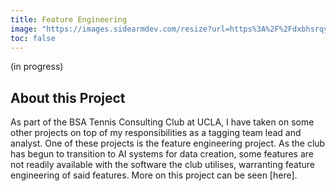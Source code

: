 ```yaml
---
title: Feature Engineering
image: "https://images.sidearmdev.com/resize?url=https%3A%2F%2Fdxbhsrqyrr690.cloudfront.net%2Fsidearm.nextgen.sites%2Fuclabruins.com%2Fimages%2F2025%2F2%2F26%2FQuan_Rudy_20250222_MTEN_USC_mb_AQ5A5923C.jpg&height=1100&type=webp"
toc: false
---
```


(in progress)

## About this Project

As part of the BSA Tennis Consulting Club at UCLA, I have taken on some other projects on top of my responsibilities as a tagging team lead and analyst. One of these projects is the feature engineering project. As the club has begun to transition to AI systems for data creation, some features are not readily available with the software the club utilises, warranting feature engineering of said features. More on this project can be seen [here].